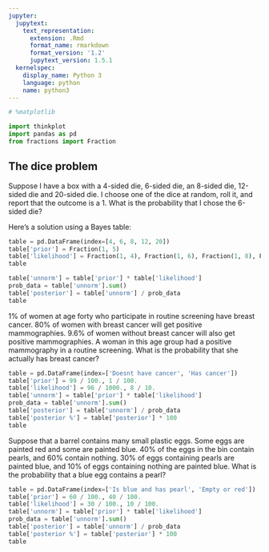 ```yaml
---
jupyter:
  jupytext:
    text_representation:
      extension: .Rmd
      format_name: rmarkdown
      format_version: '1.2'
      jupytext_version: 1.5.1
  kernelspec:
    display_name: Python 3
    language: python
    name: python3
---
```


```python
# %matplotlib
```

```python
import thinkplot
import pandas as pd
from fractions import Fraction
```

## The dice problem

Suppose I have a box with a 4-sided die, 6-sided die, an 8-sided die, 12-sided die and 20-sided die.
I choose one of the dice at random, roll it, and report that the outcome is a 1.
What is the probability that I chose the 6-sided die?

Here's a solution using a Bayes table:

```python
table = pd.DataFrame(index=[4, 6, 8, 12, 20])
table['prior'] = Fraction(1, 5)
table['likelihood'] = Fraction(1, 4), Fraction(1, 6), Fraction(1, 8), Fraction(1, 12), Fraction(1, 20)
table
```

```python
table['unnorm'] = table['prior'] * table['likelihood']
prob_data = table['unnorm'].sum()
table['posterior'] = table['unnorm'] / prob_data
table
```

1% of women at age forty who participate in routine screening have breast cancer.  80% of women with breast cancer will get positive mammographies.  9.6% of women without breast cancer will also get positive mammographies.  A woman in this age group had a positive mammography in a routine screening.  What is the probability that she actually has breast cancer?

```python
table = pd.DataFrame(index=['Doesnt have cancer', 'Has cancer'])
table['prior'] = 99 / 100., 1 / 100.
table['likelihood'] = 96 / 1000., 8 / 10.
table['unnorm'] = table['prior'] * table['likelihood']
prob_data = table['unnorm'].sum()
table['posterior'] = table['unnorm'] / prob_data
table['posterior %'] = table['posterior'] * 100
table
```


Suppose that a barrel contains many small plastic eggs.  Some eggs are painted red and some are painted blue.  40% of the eggs in the bin contain pearls, and 60% contain nothing.   30% of eggs containing pearls are painted blue, and 10% of eggs containing nothing are painted blue.  What is the probability that a blue egg contains a pearl?

```python
table = pd.DataFrame(index=['Is blue and has pearl', 'Empty or red'])
table['prior'] = 60 / 100., 40 / 100.
table['likelihood'] = 30 / 100., 10 / 100.
table['unnorm'] = table['prior'] * table['likelihood']
prob_data = table['unnorm'].sum()
table['posterior'] = table['unnorm'] / prob_data
table['posterior %'] = table['posterior'] * 100
table
```

```python

```
